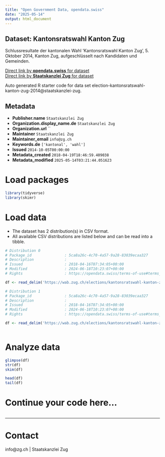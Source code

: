 ```yaml
---
title: "Open Government Data, opendata.swiss"
date: "2025-05-14"
output: html_document
---
```


## Dataset: Kantonsratswahl Kanton Zug

Schlussresultate der kantonalen Wahl 'Kantonsratswahl Kanton Zug', 5. Oktober 2014, Kanton Zug, aufgeschlüsselt nach Kandidaten und Gemeinden.

[Direct link by **opendata.swiss** for dataset](https://opendata.swiss/de/dataset/kantonsratswahl-kanton-zug1)<br>
[Direct link by **Staatskanzlei Zug** for dataset](https://wab.zug.ch/elections/kantonsratswahl-kanton-zug-2014/data)

Auto generated R starter code for data set election-kantonsratswahl-kanton-zug-2014@staatskanzlei-zug.

## Metadata

- **Publisher.name** `Staatskanzlei Zug`
- **Organization.display_name.de** `Staatskanzlei Zug`
- **Organization.url** ``
- **Maintainer** `Staatskanzlei Zug`
- **Maintainer_email** `info@zg.ch`
- **Keywords.de** `['kantonal', 'wahl']`
- **Issued** `2014-10-05T00:00:00`
- **Metadata_created** `2018-04-19T18:46:59.409038`
- **Metadata_modified** `2025-05-14T03:21:44.051623`


# Load packages

```r

library(tidyverse)
library(skimr)

```

# Load data

-   The dataset has 2 distribution(s) in CSV format.
-   All available CSV distributions are listed below and can be read into a tibble.

```r

# Distribution 0
# Package_id               : 5ca8a26c-4c70-4a57-9a28-83039ecaa327
# Description              : 
# Issued                   : 2018-04-16T07:34:05+00:00
# Modified                 : 2024-06-18T10:23:07+00:00
# Rights                   : https://opendata.swiss/terms-of-use#terms_by

df <- read_delim('https://wab.zug.ch/elections/kantonsratswahl-kanton-zug-2014/data-csv')

# Distribution 1
# Package_id               : 5ca8a26c-4c70-4a57-9a28-83039ecaa327
# Description              : 
# Issued                   : 2018-04-16T07:34:05+00:00
# Modified                 : 2024-06-18T10:23:07+00:00
# Rights                   : https://opendata.swiss/terms-of-use#terms_by

df <- read_delim('https://wab.zug.ch/elections/kantonsratswahl-kanton-zug-2014/data-parties-csv')



```

# Analyze data

```r

glimpse(df)
str(df)
skim(df)

head(df)
tail(df)

```

# Continue your code here...

```r

```

------------------------------------------------------------------------

# Contact

info@zg.ch | Staatskanzlei Zug
